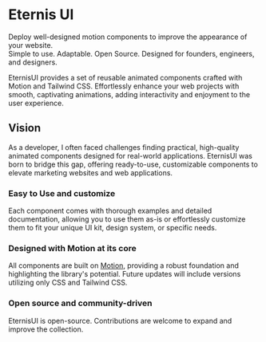 # Eternis UI

Deploy well-designed motion components to improve the appearance of your website.<br />
Simple to use. Adaptable. Open Source.
Designed for founders, engineers, and designers.

EternisUI provides a set of reusable animated components crafted with Motion and Tailwind CSS. Effortlessly enhance your web projects with smooth, captivating animations, adding interactivity and enjoyment to the user experience.
## Vision

As a developer, I often faced challenges finding practical, high-quality animated components designed for real-world applications. EternisUI was born to bridge this gap, offering ready-to-use, customizable components to elevate marketing websites and web applications.
### Easy to Use and customize

Each component comes with thorough examples and detailed documentation, allowing you to use them as-is or effortlessly customize them to fit your unique UI kit, design system, or specific needs.

### Designed with Motion at its core

All components are built on [Motion](https://motion.dev/), providing a robust foundation and highlighting the library's potential. Future updates will include versions utilizing only CSS and Tailwind CSS.
### Open source and community-driven

EternisUI is open-source. Contributions are welcome to expand and improve the collection.

